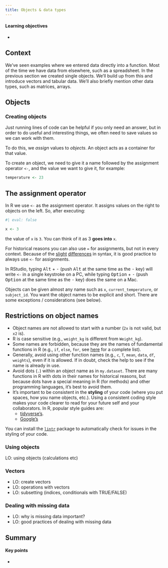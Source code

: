 ```yaml
---
title: Objects & data types
---
```


::: {.callout-tip}
#### Learning objectives

- 
:::


## Context

We’ve seen examples where we entered data directly into a function. Most of the time we have data from elsewhere, such as a spreadsheet. In the previous section we created single objects. We’ll build up from this and introduce vectors and tabular data. We'll also briefly mention other data types, such as matrices, arrays.

## Objects

### Creating objects

Just running lines of code can be helpful if you only need an answer, but in order to do useful and interesting things, we often need to save values so we can work with them.

To do this, we *assign* values to *objects*. An object acts as a container for that value.

To create an object, we need to give it a name followed by the
assignment operator `<-`, and the value we want to give it, for example:

```r
temperature <- 23
```

::: {.callout-important}
## The assignment operator

In R we use `<-` as the assignment operator. It assigns values on the right to objects on
the left. So, after executing:

```r
#| eval: false

x <- 3
```

the value of `x` is `3`. You can think of it as 3 **goes into** `x`.

For historical reasons you can also use `=` for assignments, but not in every context. Because of the
[slight](http://blog.revolutionanalytics.com/2008/12/use-equals-or-arrow-for-assignment.html)
[differences](http://r.789695.n4.nabble.com/Is-there-any-difference-between-and-tp878594p878598.html)
in syntax, it is good practice to always use `<-` for assignments.

In RStudio, typing <kbd>Alt</kbd> + <kbd>-</kbd> (push <kbd>Alt</kbd> at the
same time as the <kbd>-</kbd> key) will write ` <- ` in a single keystroke on a PC, while typing <kbd>Option</kbd> + <kbd>-</kbd> (push <kbd>Option</kbd> at the
same time as the <kbd>-</kbd> key) does the same on a Mac.
:::

Objects can be given almost any name such as `x`, `current_temperature`, or
`subject_id`. You want the object names to be explicit and short. There are some exceptions / considerations (see below).

::: {.callout-warning}
## Restrictions on object names

* Object names are not allowed to start with a number (`2x` is not valid, but `x2` is).
* R is case sensitive (e.g., `weight_kg` is different from `Weight_kg`).
* Some names are forbidden, because they are the names of fundamental functions in R (e.g.,
`if`, `else`, `for`, see
[here](https://stat.ethz.ch/R-manual/R-devel/library/base/html/Reserved.html)
for a complete list).
* Generally, avoid using other function names (e.g., `c`, `T`, `mean`, `data`, `df`, `weights`), even if it is allowed. If in doubt, check the help to see if the name is already in use.
* Avoid dots (`.`) within an object name as in `my.dataset`. There are many
functions in R with dots in their names for historical reasons, but because dots
have a special meaning in R (for methods) and other programming languages, it's
best to avoid them.
* It's important to be consistent in the **styling** of your
code (where you put spaces, how you name objects, etc.). Using a consistent
coding style makes your code clearer to read for your future self and your
collaborators. In R, popular style guides are:
  * [tidyverse's](http://style.tidyverse.org/).
  * [Google's](https://google.github.io/styleguide/Rguide.xml)
  
You can install the [`lintr`](https://github.com/jimhester/lintr) package to automatically check
for issues in the styling of your code.
:::

### Using objects
LO: using objects (calculations etc)

### Vectors

* LO: create vectors
* LO: operations with vectors
* LO: subsetting (indices, conditionals with TRUE/FALSE)

### Dealing with missing data

* LO: why is missing data important?
* LO: good practices of dealing with missing data

## Summary

::: {.callout-tip}
#### Key points

- 
:::
